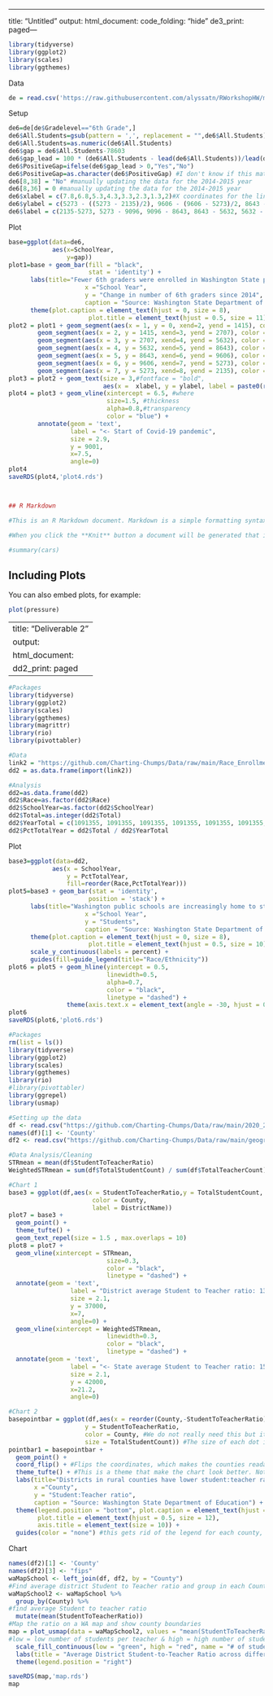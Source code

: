 ------------------------------------------------------------------------

title: "Untitled" output: html_document: code_folding: "hide" de3_print: paged---

```r
library(tidyverse)
library(ggplot2)
library(scales)
library(ggthemes)
```

Data

```r
de = read.csv('https://raw.githubusercontent.com/alyssatn/RWorkshopHW/main/Report_Card_Enrollment_from_2014-15_to_Current_Year.csv')
```

Setup

```r
de6=de[de$Gradelevel=="6th Grade",]
de6$All.Students=gsub(pattern = ',', replacement = "",de6$All.Students)
de6$All.Students=as.numeric(de6$All.Students)
de6$gap = de6$All.Students-78603
de6$gap_lead = 100 * (de6$All.Students - lead(de6$All.Students))/lead(de6$All.Students)
de6$PositiveGap=ifelse(de6$gap_lead > 0,"Yes","No")
de6$PositiveGap=as.character(de6$PositiveGap) #I don't know if this matters but I have it here anyway
de6[8,38] = "No" #manually updating the data for the 2014-2015 year
de6[8,36] = 0 #manually updating the data for the 2014-2015 year
de6$xlabel = c(7.8,6.8,5.3,4.3,3.3,2.3,1.3,2)#X coordinates for the line segment labels
de6$ylabel = c(5273 - ((5273 - 2135)/2), 9606 - (9606 - 5273)/2, 8643 - (8643 - 9606)/2, 8643 - (8643 - 5632)/2,5632 - (5632-2707)/2, 2707 - (2702-1415)/2,(1415/2), 600)#Y coordinates for the line segment labels
de6$label = c(2135-5273, 5273 - 9096, 9096 - 8643, 8643 - 5632, 5632 - 2707, 2707 - 1415, 1415, 0)
```

Plot

```r
base=ggplot(data=de6,
            aes(x=SchoolYear,
                y=gap))
plot1=base + geom_bar(fill = "black",
                      stat = 'identity') + 
      labs(title="Fewer 6th graders were enrolled in Washington State public schools after the Covid-19 Pandemic",
                     x ="School Year", 
                     y = "Change in number of 6th graders since 2014",
                     caption = "Source: Washington State Department of Education") + 
      theme(plot.caption = element_text(hjust = 0, size = 8), 
                      plot.title = element_text(hjust = 0.5, size = 11), axis.title = element_text(size = 10))
plot2 = plot1 + geom_segment(aes(x = 1, y = 0, xend=2, yend = 1415), color = "green") + 
        geom_segment(aes(x = 2, y = 1415, xend=3, yend = 2707), color = "green") + 
        geom_segment(aes(x = 3, y = 2707, xend=4, yend = 5632), color = "green") + 
        geom_segment(aes(x = 4, y = 5632, xend=5, yend = 8643), color = "green") + 
        geom_segment(aes(x = 5, y = 8643, xend=6, yend = 9606), color = "green") + 
        geom_segment(aes(x = 6, y = 9606, xend=7, yend = 5273), color = "red") + 
        geom_segment(aes(x = 7, y = 5273, xend=8, yend = 2135), color = "red")  
plot3 = plot2 + geom_text(size = 3,#fontface = "bold",
                          aes(x =  xlabel, y = ylabel, label = paste0(round(label,0))))
plot4 = plot3 + geom_vline(xintercept = 6.5, #where
                           size=1.5, #thickness
                           alpha=0.8,#transparency
                           color = "blue") + 
        annotate(geom = 'text', 
                 label = "<- Start of Covid-19 pandemic",
                 size = 2.9,
                 y = 9001,
                 x=7.5,
                 angle=0)
plot4
saveRDS(plot4,'plot4.rds')



## R Markdown

#This is an R Markdown document. Markdown is a simple formatting syntax for authoring HTML, Pde, and MS Word documents. For more details on using R Markdown see <http://rmarkdown.rstudio.com>.

#When you click the **Knit** button a document will be generated that includes both content as well as the output of any embedded R code chunks within the document. You can embed an R code chunk like this:

#summary(cars)
```



## Including Plots

You can also embed plots, for example:

```r
plot(pressure)
```

---
title: "Deliverable 2"
output:
  html_document:
    dd2_print: paged
---

```r
#Packages
library(tidyverse)
library(ggplot2)
library(scales)
library(ggthemes)
library(magrittr)
library(rio)
library(pivottabler)
```

```r
#Data
link2 = "https://github.com/Charting-Chumps/Data/raw/main/Race_Enrollment.csv"
dd2 = as.data.frame(import(link2))
```

```r
#Analysis
dd2=as.data.frame(dd2)
dd2$Race=as.factor(dd2$Race)
dd2$SchoolYear=as.factor(dd2$SchoolYear)
dd2$Total=as.integer(dd2$Total)
dd2$YearTotal = c(1091355, 1091355, 1091355, 1091355, 1091355, 1091355, 1091355, 1088758, 1088758, 1088758, 1088758, 1088758, 1088758, 1088758, 1140997, 1140997, 1140997, 1140997, 1140997, 1140997, 1140997, 1133507, 1133507, 1133507, 1133507, 1133507, 1133507, 1133507, 1126191, 1126191, 1126191, 1126191, 1126191, 1126191, 1126191, 1113069, 1113069, 1113069, 1113069, 1113069, 1113069, 1113069, 1096921, 1096921, 1096921, 1096921, 1096921, 1096921, 1096921, 1082279, 1082279, 1082279, 1082279, 1082279, 1082279, 1082279)
dd2$PctTotalYear = dd2$Total / dd2$YearTotal
```

Plot

```r
base3=ggplot(data=dd2,
            aes(x = SchoolYear,
                y = PctTotalYear,
                fill=reorder(Race,PctTotalYear)))
plot5=base3 + geom_bar(stat = 'identity',
                      position = 'stack') + 
      labs(title="Washington public schools are increasingly home to students of color",
                     x ="School Year", 
                     y = "Students",
                     caption = "Source: Washington State Department of Education") + 
      theme(plot.caption = element_text(hjust = 0, size = 8), 
                      plot.title = element_text(hjust = 0.5, size = 10), axis.title = element_text(size = 10)) + 
      scale_y_continuous(labels = percent) + 
      guides(fill=guide_legend(title="Race/Ethnicity"))
plot6 = plot5 + geom_hline(yintercept = 0.5,
                           linewidth=0.5,
                           alpha=0.7,
                           color = "black", 
                           linetype = "dashed") + 
                theme(axis.text.x = element_text(angle = -30, hjust = 0.5))
plot6
saveRDS(plot6,'plot6.rds')
```


```r
#Packages
rm(list = ls())
library(tidyverse)
library(ggplot2)
library(scales)
library(ggthemes)
library(rio)
#library(pivottabler)
library(ggrepel)
library(usmap)
```

```r
#Setting up the data
df <- read.csv("https://github.com/Charting-Chumps/Data/raw/main/2020_2021_Washington_Public_Schools_Student_Teacher_Ratio.csv")
names(df)[1] <- 'County'
df2 <- read.csv("https://github.com/Charting-Chumps/Data/raw/main/geographic_codes.csv")
```

```r
#Data Analysis/Cleaning
STRmean = mean(df$StudentToTeacherRatio)
WeightedSTRmean = sum(df$TotalStudentCount) / sum(df$TotalTeacherCount)
```

```r
#Chart 1
base3 = ggplot(df,aes(x = StudentToTeacherRatio,y = TotalStudentCount,
                       color = County,
                       label = DistrictName))
plot7 = base3 + 
  geom_point() + 
  theme_tufte() +
  geom_text_repel(size = 1.5 , max.overlaps = 10)
plot8 = plot7 +
  geom_vline(xintercept = STRmean,
                           size=0.3,
                           color = "black", 
                           linetype = "dashed") + 
  annotate(geom = 'text', 
                 label = "District average Student to Teacher ratio: 13.4 ->",
                 size = 2.1,
                 y = 37000,
                 x=7,
                 angle=0) + 
  geom_vline(xintercept = WeightedSTRmean,
                           linewidth=0.3,
                           color = "black", 
                           linetype = "dashed") + 
  annotate(geom = 'text', 
                 label = "<- State average Student to Teacher ratio: 15.4",
                 size = 2.1,
                 y = 42000,
                 x=21.2,
                 angle=0)
```

```r
#Chart 2
basepointbar = ggplot(df,aes(x = reorder(County,-StudentToTeacherRatio), #Reordered so that counties with a low student:teacher ratio show up first, and ones with higher student:teacher ratios show up later. We can change this to a different method if we want. I tried reordering by the number of students but that clumped up all the big dots in the same area, so it was kinda ugly
                     y = StudentToTeacherRatio,
                     color = County, #We do not really need this but it make it look nicer.
                     size = TotalStudentCount)) #The size of each dot is proportional to the number of students in that district. R scales this nicely so that some bubbles are not massive and others way too small.
pointbar1 = basepointbar + 
  geom_point() +
  coord_flip() + #Flips the coordinates, which makes the counties readable
  theme_tufte() + #This is a theme that make the chart look better. Not tied to this if someone has something they like more
  labs(title="Districts in rural counties have lower student:teacher ratios than urban districts",
       x ="County",
       y = "Student:Teacher ratio",
       caption = "Source: Washington State Department of Education") +
  theme(legend.position = "bottom", plot.caption = element_text(hjust = 0, size = 8), #these theme parameters are the same as what we had in assignment 2. Can change these if we want.
        plot.title = element_text(hjust = 0.5, size = 12),
        axis.title = element_text(size = 10)) +
  guides(color = "none") #this gets rid of the legend for each county, super ugly
```

Chart
```r
names(df2)[1] <- 'County'
names(df2)[3] <- "fips"
waMapSchool <- left_join(df, df2, by = "County")
#Find average district Student to Teacher ratio and group in each County
waMapSchool2 <- waMapSchool %>%
  group_by(County) %>%
#find average Student to teacher ratio   
  mutate(mean(StudentToTeacherRatio))
#Map the ratio on a WA map and show county boundaries 
map = plot_usmap(data = waMapSchool2, values = "mean(StudentToTeacherRatio)", include = "WA") +
#low = low number of students per teacher & high = high number of students per teacher 
  scale_fill_continuous(low = "green", high = "red", name = "# of students per teacher") + 
  labs(title = "Average District Student-to-Teacher Ratio across different WA Counties") +
  theme(legend.position = "right")

saveRDS(map,'map.rds')
map
```
